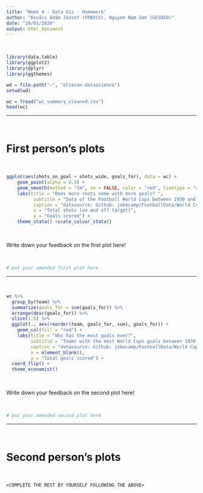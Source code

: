 ```yaml
---
title: "Week 4 - Data Viz - Homework"
author: "Kovács Ádám József (FRBICG), Nguyen Nam Son (GES0XD)"
date: "10/01/2020"
output: html_document
---
```


<br>

```r
library(data.table)
library(ggplot2)
library(dplyr)
library(ggthemes)

wd = file.path("~", "eltecon-datascience")
setwd(wd)

wc = fread("wc_summary_cleaned.csv")
head(wc)
```

***
<br>

# First person's plots

<br>

```r

ggplot(aes(shots_on_goal + shots_wide, goals_for), data = wc) +
    geom_point(alpha = 0.3) +
    geom_smooth(method = "lm", se = FALSE, color = "red", linetype = "dashed") +
    labs(title = "Does more shots come with more goals? ",
          subtitle = "Data of the Football World Cups between 1930 and 2006",
          caption = "datasource: Github: jokecamp/FootballData/World Cups/All World Cup team summary stats.csv.",
          x = "Total shots (on and off target)",
          y = "Goals scored") +
    theme_stata() +scale_colour_stata()

```

<br>

Write down your feedback on the first plot here!

<br>

```r
# put your amended first plot here
```

***
<br>

```r

wc %>%
  group_by(team) %>%
  summarize(goals_for = sum(goals_for)) %>%
  arrange(desc(goals_for)) %>%
  slice(1:5) %>%
  ggplot(., aes(reorder(team, goals_for, sum), goals_for)) +
    geom_col(fill = "red") +
    labs(title = "Who has the most goals ever?",
         subtitle = "Teams with the most World Cups goals between 1930 and 2006",
         caption = "datasource: Github: jokecamp/FootballData/World Cups/All World Cup team summary stats.csv.",
         x = element_blank(),
         y = "Total goals scored") +
  coord_flip() +
  theme_economist()

```

<br>

Write down your feedback on the second plot here!

<br>

```r
# put your amended second plot here
```

***
<br>

# Second person's plots

<br>

`<COMPLETE THE REST BY YOURSELF FOLLOWING THE ABOVE>`